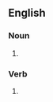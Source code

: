 {{also|strikebreaking|strike breaking}}

==English==

===Noun===
{{en-noun|head=[[strike]]-[[breaking]]|-}}

# {{alternative spelling of|en|strikebreaking}}

===Verb===
{{head|en|verb form}}

# {{present participle of|en|strike-break|nocat=1}}